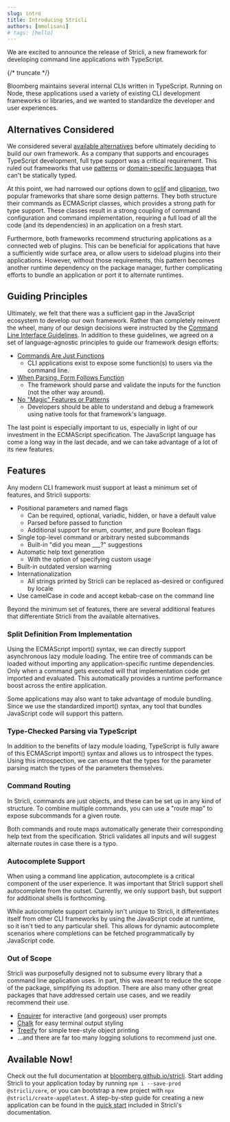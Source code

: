 ```yaml
---
slug: intro
title: Introducing Stricli
authors: [mmolisani]
# tags: [hello]
---
```


We are excited to announce the release of Stricli, a new framework for developing command line applications with TypeScript.

{/* truncate */}

Bloomberg maintains several internal CLIs written in TypeScript. Running on Node, these applications used a variety of existing CLI development frameworks or libraries, and we wanted to standardize the developer and user experiences.

## Alternatives Considered

We considered several [available alternatives](https://bloomberg.github.io/stricli/docs/getting-started/alternatives) before ultimately deciding to build our own framework. As a company that supports and encourages TypeScript development, full type support was a critical requirement. This ruled out frameworks that use [patterns](https://bloomberg.github.io/stricli/docs/getting-started/alternatives#method-chaining) or [domain-specific languages](https://bloomberg.github.io/stricli/docs/getting-started/alternatives#custom-dsls) that can't be statically typed.

At this point, we had narrowed our options down to [oclif](https://oclif.io/) and [clipanion](https://mael.dev/clipanion/), two popular frameworks that share some design patterns. They both structure their commands as ECMAScript classes, which provides a strong path for type support. These classes result in a strong coupling of command configuration and command implementation, requiring a full load of all the code (and its dependencies) in an application on a fresh start.

Furthermore, both frameworks recommend structuring applications as a connected web of plugins. This can be beneficial for applications that have a sufficiently wide surface area, or allow users to sideload plugins into their applications. However, without those requirements, this pattern becomes another runtime dependency on the package manager, further complicating efforts to bundle an application or port it to alternate runtimes.

## Guiding Principles

Ultimately, we felt that there was a sufficient gap in the JavaScript ecosystem to develop our own framework. Rather than completely reinvent the wheel, many of our design decisions were instructed by the [Command Line Interface Guidelines](https://clig.dev/). In addition to these guidelines, we agreed on a set of language-agnostic principles to guide our framework design efforts:

-   [Commands Are Just Functions](https://bloomberg.github.io/stricli/docs/getting-started/principles#commands-are-just-functions)
    -   CLI applications exist to expose some function(s) to users via the command line.
-   [When Parsing, Form Follows Function](https://bloomberg.github.io/stricli/docs/getting-started/principles#when-parsing-form-follows-function)
    -   The framework should parse and validate the inputs for the function (not the other way around).
-   [No "Magic" Features or Patterns](https://bloomberg.github.io/stricli/docs/getting-started/principles#no-magic-features-or-patterns)
    -   Developers should be able to understand and debug a framework using native tools for that framework's language.

The last point is especially important to us, especially in light of our investment in the ECMAScript specification. The JavaScript language has come a long way in the last decade, and we can take advantage of a lot of its new features.

## Features

Any modern CLI framework must support at least a minimum set of features, and Stricli supports:

-   Positional parameters and named flags
    -   Can be required, optional, variadic, hidden, or have a default value
    -   Parsed before passed to function
    -   Additional support for enum, counter, and pure Boolean flags
-   Single top-level command or arbitrary nested subcommands
    -   Built-in "did you mean \_\_\_?" suggestions
-   Automatic help text generation
    -   With the option of specifying custom usage
-   Built-in outdated version warning
-   Internationalization
    -   All strings printed by Stricli can be replaced as-desired or configured by locale
-   Use camelCase in code and accept kebab-case on the command line

Beyond the minimum set of features, there are several additional features that differentiate Stricli from the available alternatives.

### Split Definition From Implementation


<SplitDefinitionFromImplementation />

Using the ECMAScript import() syntax, we can directly support asynchronous lazy module loading. The entire tree of commands can be loaded without importing any application-specific runtime dependencies. Only when a command gets executed will that implementation code get imported and evaluated. This automatically provides a runtime performance boost across the entire application.

Some applications may also want to take advantage of module bundling. Since we use the standardized import() syntax, any tool that bundles JavaScript code will support this pattern.

### Type-Checked Parsing via TypeScript


<DeriveParsingFromArgumentsViaTypes />

In addition to the benefits of lazy module loading, TypeScript is fully aware of this ECMAScript import() syntax and allows us to introspect the types. Using this introspection, we can ensure that the types for the parameter parsing match the types of the parameters themselves.

### Command Routing


<ExplicitCommandRouting />

In Stricli, commands are just objects, and these can be set up in any kind of structure. To combine multiple commands, you can use a "route map" to expose subcommands for a given route.

Both commands and route maps automatically generate their corresponding help text from the specification. Stricli validates all inputs and will suggest alternate routes in case there is a typo.

### Autocomplete Support


<AutocompleteSupport />

When using a command line application, autocomplete is a critical component of the user experience. It was important that Stricli support shell autocomplete from the outset. Currently, we only support bash, but support for additional shells is forthcoming.

While autocomplete support certainly isn't unique to Stricli, it differentiates itself from other CLI frameworks by using the JavaScript code at runtime, so it isn't tied to any particular shell. This allows for dynamic autocomplete scenarios where completions can be fetched programmatically by JavaScript code.

### Out of Scope

Stricli was purposefully designed not to subsume every library that a command line application uses. In part, this was meant to reduce the scope of the package, simplifying its adoption. There are also many other great packages that have addressed certain use cases, and we readily recommend their use.

-   [Enquirer](https://github.com/enquirer/enquirer) for interactive (and gorgeous) user prompts
-   [Chalk](https://github.com/chalk/chalk) for easy terminal output styling
-   [Treeify](https://github.com/notatestuser/treeify) for simple tree-style object printing
-   ...and there are far too many logging solutions to recommend just one.

## Available Now!

Check out the full documentation at [bloomberg.github.io/stricli](https://bloomberg.github.io/stricli). Start adding Stricli to your application today by running `npm i --save-prod @stricli/core`, or you can bootstrap a new project with `npx @stricli/create-app@latest`. A step-by-step guide for creating a new application can be found in the [quick start](https://bloomberg.github.io/stricli/docs/quick-start) included in Stricli's documentation.
